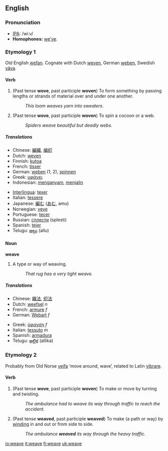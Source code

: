 ==English==
===Pronunciation===
*[[w:IPA|IPA]]: /wiːv/
*'''Homophones:''' [[we’ve]].

===Etymology 1===
Old English [[wefan]].  Cognate with Dutch [[weven]], German [[weben]], Swedish [[väva]].

====Verb====
{{irregverb|'''to weave'''|'''[[weaves]]'''|'''[[wove]]'''|'''[[woven]]'''|'''[[weaving]]'''}}

#(Past tense '''wove''', past participle '''woven''') To form something by passing lengths or strands of material over and under one another. 
#:''This loom weaves yarn into sweaters''. 
#(Past tense '''wove''', past participle '''woven''') To spin a cocoon or a web. 
#:''Spiders weave beautiful but deadly webs.''

=====Translations=====
{{top}}
*Chinese: [[編織]], [[编织]]
*Dutch: [[weven]]
*Finnish: [[kutoa]]
*French: [[tisser]]
*German: [[weben]] (1, 2), [[spinnen]]
*Greek: [[υφάνει]]
*Indonesian: [[anyam|menganyam]], [[jalin|menjalin]]
{{mid}}
*[[Interlingua]]: [[texer]]
*Italian: [[tessere]]
*Japanese: [[編む]] ([[あむ]], amu)
*Norwegian: [[veve]]
*Portuguese: [[tecer]]
*Russian: [[сплести]] (splesti)
*Spanish: [[tejer]]
*Telugu: [[అల్లు]] (allu)
{{bottom}}

====Noun====
'''weave'''<!-- uncountable but also countable? -->

#­A type or way of weaving. 
#:''That rug has a very tight weave.''

=====Translations=====
{{top}}
*Chinese: [[織法]], [[织法]]
*Dutch: [[weefsel]] ''n''
*French: [[armure]] ''f''
*German: [[Webart]] ''f''
{{mid}}
*Greek: [[ύφανση]] ''f''
*Italian: [[tessuto]] ''m''
*Spanish: [[armadura]]
*Telugu: [[అల్లిక]] (allika)
{{bottom}}

===Etymology 2===
Probably from Old Norse [[veifa]] ‘move around, wave’, related to Latin [[vibrare]].

====Verb==== 
#(Past tense '''wove''', past participle '''woven''') To make or move by turning and twisting. 
#:''The ambulance had to weave its way through traffic to reach the accident.''
#(Past tense '''weaved''', past participle '''weaved''') To make (a path or way) by [[wind]]ing in and out or from side to side.
#:''The ambulance '''weaved''' its way through the heavy traffic.''

[[io:weave]]
[[it:weave]]
[[fi:weave]]
[[uk:weave]]